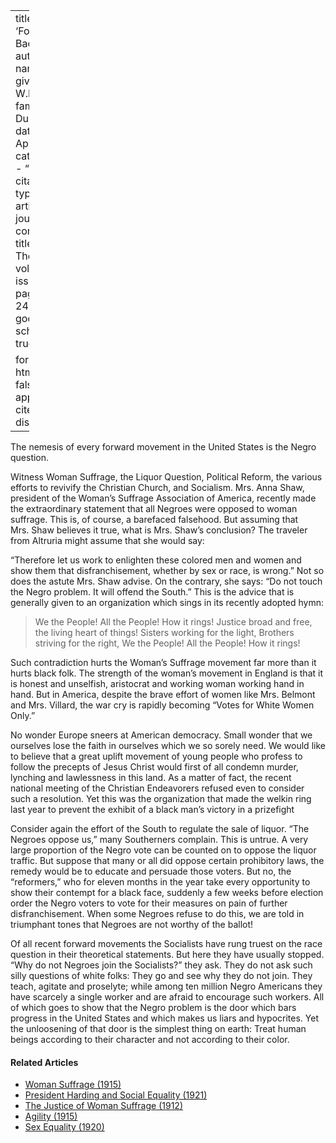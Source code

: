 
---
title: 'Forward Backward'
author:
  - name:
      given: W.E.B.
      family: Du Bois
date: Apr. 1911
categories: 
  - ""
citation: 
  type: article-journal
  container-title: The Crisis
  volume: 2
  issue: 6
  page: 243-244
google-scholar: true

format:
  html:
    toc: false
    appendix-cite-as: display
---



The nemesis of every forward movement in the United States is the Negro question. 

Witness Woman Suffrage, the Liquor Question, Political Reform, the various efforts to revivify the Christian Church, and Socialism. Mrs. Anna Shaw, president of the Woman's Suffrage Association of America, recently made the extraordinary statement that all Negroes were opposed to woman suffrage. This is, of course, a barefaced falsehood. But assuming that Mrs. Shaw believes it true, what is Mrs. Shaw's conclusion? The traveler from Altruria might assume that she would say: 

"Therefore let us work to enlighten these colored men and women and show them that disfranchisement, whether by sex or race, is wrong." Not so does the astute Mrs. Shaw advise. On the contrary, she says: "Do not touch the Negro problem. It will offend the South." This is the 
advice that is generally given to an organization which sings in its recently adopted hymn: 

> We the People! All the People! How it rings! 
> Justice broad and free, the living heart of things!
> Sisters working for the light,
> Brothers striving for the right, 
> We the People! All the People! How it rings! 

Such contradiction hurts the Woman's Suffrage movement far more than it hurts black folk. The strength of the woman's movement in England is that it is honest and unselfish, aristocrat and working woman working hand in hand. But in America, despite the brave effort of women like Mrs. Belmont and Mrs. Villard, the war cry is rapidly becoming "Votes for White Women Only." 

No wonder Europe sneers at American democracy. Small wonder that we ourselves lose the faith in ourselves which we so sorely need. We would like to believe that a great uplift movement of young people who profess to follow the precepts of Jesus Christ would first of all condemn murder, lynching and lawlessness in this land. As a matter of fact, the recent national meeting of the Christian Endeavorers refused even to consider such a resolution. Yet this was the organization that made the welkin ring last year to prevent the exhibit of a black man's victory in a prizefight  

Consider again the effort of the South to regulate the sale of liquor. "The Negroes oppose us," many Southerners complain. This is untrue. A very large proportion of the Negro vote can be counted on to oppose the liquor traffic. But suppose that many or all did oppose certain prohibitory laws, the remedy would be to educate and persuade those voters. But no, the "reformers," who for eleven months in the year take every opportunity to show their contempt for a black face, suddenly a few weeks before election order the Negro voters to vote for their measures on pain of further disfranchisement. When some Negroes refuse to do this, we are told in triumphant tones that Negroes are not worthy of the ballot! 

Of all recent forward movements the Socialists have rung truest on the race question in their theoretical statements. But here they have usually stopped. "Why do not Negroes join the Socialists?" they ask. They do not ask such silly questions of white folks: They go and see why they do not join. They teach, agitate and proselyte; while among ten million Negro Americans they have scarcely a single worker and are afraid to encourage such workers. All of which goes to show that the Negro problem is the door which bars progress in the United States and which makes us liars and hypocrites. Yet the unloosening of that door is the simplest thing on earth: Treat human beings according to their character and not according to their color. 

<!-- Similar articles start here -->
<div  class="clear-wrap"></div>

#### Related Articles

* [Woman Suffrage (1915)](/Volumes/11/01/woman_suffrage.html)
* [President Harding and Social Equality (1921)](/Volumes/23/02/president-harding.html)
* [The Justice of Woman Suffrage (1912)](/Volumes/04/05/justice_of_woman_suffrage.html)
* [Agility (1915)](/Volumes/09/03/agility.html)
* [Sex Equality (1920)](/Volumes/19/03/sex_equality.html)

<!-- Similar articles end here -->